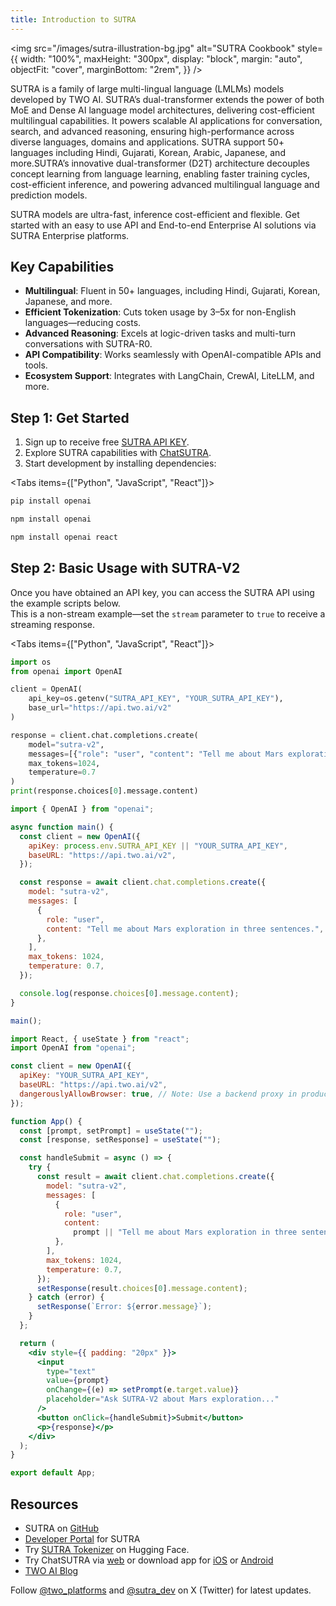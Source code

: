 ```yaml
---
title: Introduction to SUTRA
---
```


<img
  src="/images/sutra-illustration-bg.jpg"
  alt="SUTRA Cookbook"
  style={{
    width: "100%",
    maxHeight: "300px",
    display: "block",
    margin: "auto",
    objectFit: "cover",
    marginBottom: "2rem",
  }}
/>

SUTRA is a family of large multi-lingual language (LMLMs) models developed by TWO AI. SUTRA’s dual-transformer extends the power of both MoE and Dense AI language model architectures, delivering cost-efficient multilingual capabilities. It powers scalable AI applications for conversation, search, and advanced reasoning, ensuring high-performance across diverse languages, domains and applications. SUTRA support 50+ languages including Hindi, Gujarati, Korean, Arabic, Japanese, and more.SUTRA’s innovative dual-transformer (D2T) architecture decouples concept learning from language learning, enabling faster training cycles, cost-efficient inference, and powering advanced multilingual language and prediction models.


SUTRA models are ultra-fast, inference cost-efficient and flexible. Get started with an easy to use API and End-to-end Enterprise AI solutions via SUTRA Enterprise platforms.

## Key Capabilities

- **Multilingual**: Fluent in 50+ languages, including Hindi, Gujarati, Korean, Japanese, and more.
- **Efficient Tokenization**: Cuts token usage by 3–5x for non-English languages—reducing costs.
- **Advanced Reasoning**: Excels at logic-driven tasks and multi-turn conversations with SUTRA-R0.
- **API Compatibility**: Works seamlessly with OpenAI-compatible APIs and tools.
- **Ecosystem Support**: Integrates with LangChain, CrewAI, LiteLLM, and more.

## Step 1: Get Started

1. Sign up to receive free [SUTRA API KEY](https://developer.two.ai).
2. Explore SUTRA capabilities with [ChatSUTRA](https://chat.two.ai).
3. Start development by installing dependencies:

<Tabs items={["Python", "JavaScript", "React"]}>
<Tab title="Python">

```bash
pip install openai
```

</Tab>
<Tab title="JavaScript">

```bash
npm install openai
```

</Tab>
<Tab title="React">

```bash
npm install openai react
```

</Tab>
</Tabs>

## Step 2: Basic Usage with SUTRA-V2

Once you have obtained an API key, you can access the SUTRA API using the example scripts below.  
This is a non-stream example—set the <code>stream</code> parameter to <code>true</code> to receive a streaming response.

<Tabs items={["Python", "JavaScript", "React"]}>
<Tab title="Python">

```python
import os
from openai import OpenAI

client = OpenAI(
    api_key=os.getenv("SUTRA_API_KEY", "YOUR_SUTRA_API_KEY"),
    base_url="https://api.two.ai/v2"
)

response = client.chat.completions.create(
    model="sutra-v2",
    messages=[{"role": "user", "content": "Tell me about Mars exploration in three sentences."}],
    max_tokens=1024,
    temperature=0.7
)
print(response.choices[0].message.content)
```

</Tab>
<Tab title="JavaScript">

```javascript
import { OpenAI } from "openai";

async function main() {
  const client = new OpenAI({
    apiKey: process.env.SUTRA_API_KEY || "YOUR_SUTRA_API_KEY",
    baseURL: "https://api.two.ai/v2",
  });

  const response = await client.chat.completions.create({
    model: "sutra-v2",
    messages: [
      {
        role: "user",
        content: "Tell me about Mars exploration in three sentences.",
      },
    ],
    max_tokens: 1024,
    temperature: 0.7,
  });

  console.log(response.choices[0].message.content);
}

main();
```

</Tab>
<Tab title="React">

```jsx
import React, { useState } from "react";
import OpenAI from "openai";

const client = new OpenAI({
  apiKey: "YOUR_SUTRA_API_KEY",
  baseURL: "https://api.two.ai/v2",
  dangerouslyAllowBrowser: true, // Note: Use a backend proxy in production
});

function App() {
  const [prompt, setPrompt] = useState("");
  const [response, setResponse] = useState("");

  const handleSubmit = async () => {
    try {
      const result = await client.chat.completions.create({
        model: "sutra-v2",
        messages: [
          {
            role: "user",
            content:
              prompt || "Tell me about Mars exploration in three sentences.",
          },
        ],
        max_tokens: 1024,
        temperature: 0.7,
      });
      setResponse(result.choices[0].message.content);
    } catch (error) {
      setResponse(`Error: ${error.message}`);
    }
  };

  return (
    <div style={{ padding: "20px" }}>
      <input
        type="text"
        value={prompt}
        onChange={(e) => setPrompt(e.target.value)}
        placeholder="Ask SUTRA-V2 about Mars exploration..."
      />
      <button onClick={handleSubmit}>Submit</button>
      <p>{response}</p>
    </div>
  );
}

export default App;
```

</Tab>
</Tabs>

## Resources

- SUTRA on [GitHub](https://github.com/sutra-dev)
- [Developer Portal](https://developer.two.ai/) for SUTRA
- Try [SUTRA Tokenizer](https://huggingface.co/spaces/TWO/sutra-tokenizer-comparison) on Hugging Face.
- Try ChatSUTRA via [web](https://chat.two.ai) or download app for [iOS](https://apps.apple.com/us/app/chatsutra/id6503036417) or [Android](https://play.google.com/store/apps/details?id=com.two.chatsutra)
- [TWO AI Blog](https://www.two.ai/blog)

Follow [@two_platforms](https://x.com/two_platforms) and [@sutra_dev](https://x.com/sutra_dev) on X (Twitter) for latest updates.
